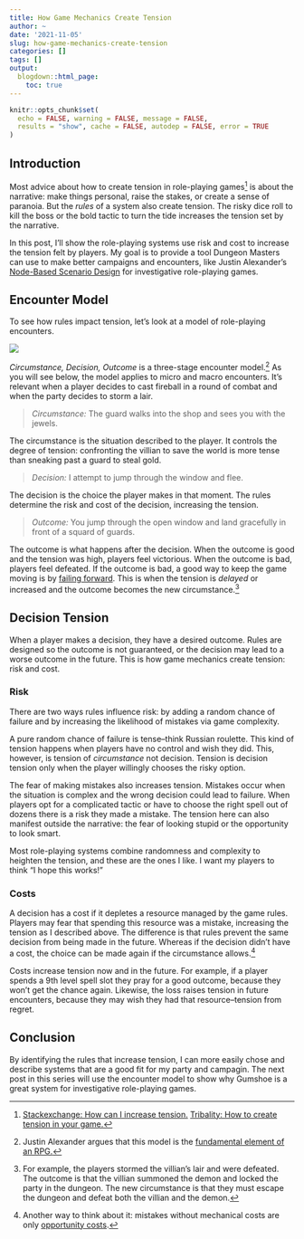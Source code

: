 ```yaml
---
title: How Game Mechanics Create Tension
author: ~
date: '2021-11-05'
slug: how-game-mechanics-create-tension
categories: []
tags: []
output:
  blogdown::html_page:
    toc: true
---
```


```r
knitr::opts_chunk$set(
  echo = FALSE, warning = FALSE, message = FALSE,
  results = "show", cache = FALSE, autodep = FALSE, error = TRUE
)
```

## Introduction

Most advice about how to create tension in role-playing games^[[Stackexchange: How can I increase tension.](https://rpg.stackexchange.com/questions/19096/how-can-i-increase-tension-during-roleplaying) [Tribality: How to create tension in your game.](https://www.tribality.com/2020/02/19/how-to-create-tension-in-your-game/)]
is about the narrative: make things personal, raise the stakes, or create a sense of paranoia.
But the *rules* of a system also create tension. The risky dice roll to kill the boss or the
bold tactic to turn the tide increases the tension set by the narrative.

In this post, I'll show the role-playing systems use risk and cost to
increase the tension felt by players.
My goal is to provide a tool Dungeon Masters can use to make better
campaigns and encounters, like Justin Alexander's [Node-Based Scenario Design](https://thealexandrian.net/wordpress/7949/roleplaying-games/node-based-scenario-design-part-1-the-plotted-approach)
for investigative role-playing games.

## Encounter Model

To see how rules impact tension,
let's look at a model of role-playing encounters.

![](encounter-model.png)

*Circumstance, Decision, Outcome* is a three-stage encounter model.^[Justin Alexander argues that this model is the [fundamental element of an RPG.](https://thealexandrian.net/wordpress/31509/roleplaying-games/the-art-of-pacing)]
As you will see below, the model applies to micro and macro encounters.
It's relevant when a player decides to cast fireball in a round of combat and
when the party decides to storm a lair.


> *Circumstance:* The guard walks into the shop and sees you with the jewels.

The circumstance is the situation described to the player.
It controls the degree of tension:
confronting the villian to save the world is more tense
than sneaking past a guard to steal gold.


> *Decision:* I attempt to jump through the window and flee.

The decision is the choice the player makes in that moment.
The rules determine the risk and cost of the decision, increasing the tension.

> *Outcome:* You jump through the open window and land gracefully in front of a squard of guards.

The outcome is what happens after the decision.
When the outcome is good and the tension was high, players feel victorious.
When the outcome is bad, players feel defeated.
If the outcome is bad, a good way to keep the game moving is by [failing forward](http://dmsworkshop.com/2019/05/03/dm-101-failing-forward/).
This is when the tension is *delayed* or increased and the outcome becomes the new circumstance.^[For example, the players
stormed the villian's lair and were defeated. The outcome is that the villian summoned the demon
and locked the party in the dungeon.
The new circumstance is that they must escape the dungeon and defeat both the villian and the demon.]


## Decision Tension

When a player makes a decision, they have a desired outcome.
Rules are designed so the outcome is not guaranteed, or
the decision may lead to a worse outcome in the future.
This is how game mechanics create tension: risk and cost.

### Risk

There are two ways rules influence risk: by adding a random chance of failure
and by increasing the likelihood of mistakes via game complexity.

A pure random chance of failure is tense--think Russian roulette.
This kind of tension happens when players have no control and wish they did.
This, however, is tension of *circumstance* not decision.
Tension is decision tension only when the player willingly chooses the risky option.

The fear of making mistakes also increases tension. Mistakes occur
when the situation is complex and the wrong decision could lead to failure.
When players opt for a complicated tactic or have to choose the right
spell out of dozens there is a risk they made a mistake.
The tension here can also manifest outside the narrative: the fear of looking stupid or
the opportunity to look smart.

Most role-playing systems combine
randomness and complexity to heighten the tension, and these are
the ones I like. I want my players to think "I hope this works!"

### Costs

A decision has a cost if it depletes a resource managed by the game rules.
Players may fear that spending this resource was a mistake, increasing the tension
as I described above.
The difference is that rules prevent the same decision from being made in the future.
Whereas if the decision didn't have a cost,
the choice can be made again if the circumstance allows.^[Another way to think about it: mistakes without mechanical costs are only [opportunity costs](https://en.wikipedia.org/wiki/Opportunity_cost).]

Costs increase tension now and in the future.
For example, if a player spends a 9th level spell slot they pray for a good outcome, because they
won't get the chance again. Likewise, the loss raises tension in future encounters,
because they may wish they had that resource--tension from regret.

## Conclusion

By identifying the rules that increase tension,
I can more easily chose and describe systems that are a good fit for my party and campagin.
The next post in this series will use the encounter model to show why
Gumshoe is a great system for investigative role-playing games.
